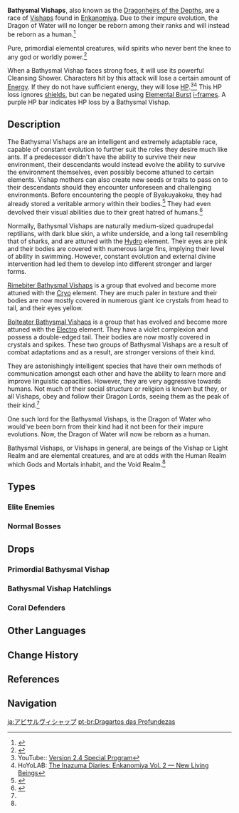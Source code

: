 {{Terminology Infobox
|image        = Enemy Bathysmal Vishap.png
|type         = Enemy Groups
|type2        = Vishaps
}}
{{Description|A mighty race of vishaps that dwell within the deep seas.<br />That they hate light is not due to an overly fragile sense of sight. Instead, it is because they have had the selfless sunlight and the surface world taken from them that they refuse to countenance man-made light.}}
'''Bathysmal Vishaps''', also known as the [[Dragonheir of the Depths|Dragonheirs of the Depths]], are a race of [[Vishaps]] found in [[Enkanomiya]]. Due to their impure evolution, the Dragon of Water will no longer be reborn among their ranks and will instead be reborn as a human.<ref name="Bolteater">{{Ref/Enemy|Bolteater Bathysmal Vishap Hatchling}}</ref>

Pure, primordial elemental creatures, wild spirits who never bent the knee to any god or worldly power.<ref name="Enjou Dialogue: Bathysmal Vishaps">{{Ref/Quest|The Subterranean Trials of Drake and Serpent}}</ref>

When a Bathysmal Vishap faces strong foes, it will use its powerful Cleansing Shower. Characters hit by this attack will lose a certain amount of [[Energy]]. If they do not have sufficient energy, they will lose [[Health|HP]].<ref>YouTube:: [https://youtu.be/9LR1HGtpWz4&t=1817s Version 2.4 Special Program]</ref><ref>HoYoLAB: [https://www.hoyolab.com/article/1806516/ The Inazuma Diaries: Enkanomiya Vol. 2 — New Living Beings]</ref> This HP loss ignores [[shields]], but can be negated using [[Elemental Burst]] [[Invincibility Frames|i-frames]]. A purple HP bar indicates HP loss by a Bathysmal Vishap.

==Description==
The Bathysmal Vishaps are an intelligent and extremely adaptable race, capable of constant evolution to further suit the roles they desire much like ants. If a predecessor didn't have the ability to survive their new environment, their descendants would instead evolve the ability to survive the environment themselves, even possibly become attuned to certain elements. Vishap mothers can also create new seeds or traits to pass on to their descendants should they encounter unforeseen and challenging environments. Before encountering the people of Byakuyakoku, they had already stored a veritable armory within their bodies.<ref name="Experimental Records of Vishaps">{{Ref/Book|The Byakuyakoku Collection}}</ref> They had even devolved their visual abilities due to their great hatred of humans.<ref name="Dragonheir's False Fin">{{Ref/Item|Dragonheir's False Fin}}</ref>

Normally, Bathysmal Vishaps are naturally medium-sized quadrupedal reptilians, with dark blue skin, a white underside, and a long tail resembling that of sharks, and are attuned with the [[Hydro]] element. Their eyes are pink and their bodies are covered with numerous large fins, implying their level of ability in swimming. However, constant evolution and external divine intervention had led them to develop into different stronger and larger forms.

[[Rimebiter Bathysmal Vishap Hatchling|Rimebiter Bathysmal Vishaps]] is a group that evolved and become more attuned with the [[Cryo]] element. They are much paler in texture and their bodies are now mostly covered in numerous giant ice crystals from head to tail, and their eyes yellow.

[[Bolteater Bathysmal Vishap Hatchling|Bolteater Bathysmal Vishaps]] is a group that has evolved and become more attuned with the [[Electro]] element. They have a violet complexion and possess a double-edged tail. Their bodies are now mostly covered in crystals and spikes. These two groups of Bathysmal Vishaps are a result of combat adaptations and as a result, are stronger versions of their kind.

They are astonishingly intelligent species that have their own methods of communication amongst each other and have the ability to learn more and improve linguistic capacities. However, they are very aggressive towards humans. Not much of their social structure or religion is known but they, or all Vishaps, obey and follow their Dragon Lords, seeing them as the peak of their kind.<ref name="Experimental Records of Vishaps" />

One such lord for the Bathysmal Vishaps, is the Dragon of Water who would've been born from their kind had it not been for their impure evolutions. Now, the Dragon of Water will now be reborn as a human.

Bathysmal Vishaps, or Vishaps in general, are beings of the Vishap or Light Realm and are elemental creatures, and are at odds with the Human Realm which Gods and Mortals inhabit, and the Void Realm.<ref name="Enjou Dialogue: Bathysmal Vishaps" />

==Types==
===Elite Enemies===
{{Enemies by Category List|Bathysmal Vishaps&Elite Enemies}}
===Normal Bosses===
{{Enemies by Category List|Bathysmal Vishaps&Normal Bosses}}

==Drops==
===Primordial Bathysmal Vishap===
{{Drops Table|type=Vishaps}}

===Bathysmal Vishap Hatchlings===
{{Drops Table|type=Vishap Hatchlings}}

===Coral Defenders===
{{Card|Dragonheir's False Fin|WL 0+|stars=1}}{{Card|Shivada Jade Sliver|WL 0+|stars=1}}{{Card|Shivada Jade Fragment|WL 2+|stars=1}}{{Card|Shivada Jade Chunk|WL 4+|stars=1}}{{Card|Shivada Jade Gemstone|WL 6+|stars=1}}{{Card|Vajrada Amethyst Sliver|WL 0+|stars=1}}{{Card|Vajrada Amethyst Fragment|WL 2+|stars=1}}{{Card|Vajrada Amethyst Chunk|WL 4+|stars=1}}{{Card|Vajrada Amethyst Gemstone|WL 6+|stars=1}}{{Artifact Set|Lucky Dog|2-3}}{{Artifact Set|The Exile|3-4}}{{Artifact Set|Berserker|3-4}}{{Artifact Set|Prayers to Springtime|3-4}}{{Artifact Set|Gladiator's Finale|4-5}}{{Artifact Set|Wanderer's Troupe|4-5}}
<!--
==Trivia==
 not enough substance to support this
*It is theorized that [[Sangonomiya Kokomi]] is the new Dragon of Water due to her ties with Enkanomiya and her constellation, Dracaena Somnolenta ("Sleeping Dragon").
-->
==Other Languages==
{{Other Languages
|en      = Bathysmal Vishap
|zhs     = 深海龙蜥
|zhs_rm  = Shēnhǎi Lóngxī
|zht     = 深海龍蜥
|zht_rm  = Shēnhǎi Lóngxī
|zh_tl   = Deep Sea {{Lex|Vishap|zh}}
|ja      = アビサルヴィシャップ
|ja_rm   = Abisaru Vishappu
|ja_tl   = Abyssal Vishap
|ja_note = They were also called {{ja|深海ヴィシャップ|rm=Shinkai Vishappu|tl=Deep Sea Vishap}} in the event [[Three Realms Gateway Offering]].
|ko      = {{tt|심해|深海}} {{tt|용|龍}} 도마뱀
|ko_tl   = Deep Sea {{Lex|Vishap|ko}}
|es      = Dragarto de las Profundidades
|es_tl   = {{Lex|Vishap|es}} of the Depths
|fr      = Élémentosaure abyssal
|fr_tl   = Abyssal {{Lex|Vishap|fr}}
|ru      = Вишап глубин
|ru_tl   = Vishap of the Depths
|th      = Bathysmal Vishap
|vi      = Rồng Biển Sâu
|vi_tl   = Deep Sea {{Lex|Vishap|vi}}
|de      = Tiefsee-Drachenechse
|de_tl   = Deep Sea {{Lex|Vishap|de}}
|id      = Bathysmal Vishap
|pt      = Dragarto das Profundezas
|pt_tl   = {{Lex|Vishap|pt}} of the Depths
|tr      = Su Ejderi
|tr_tl   = 
|it      = Elementosauro abissale
|it_tl   = 
}}

==Change History==
{{Change History|2.4}}

==References==
{{Reflist|2}}

==Navigation==
{{Enemy Navbox|elite}}

[[ja:アビサルヴィシャップ]]
[[pt-br:Dragartos das Profundezas]]